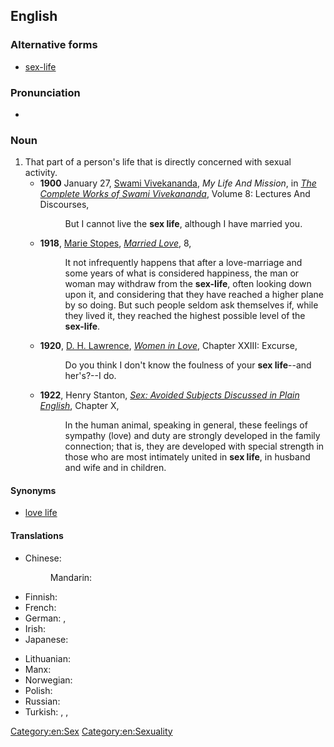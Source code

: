==English==

===Alternative forms===
* [[sex-life]]

===Pronunciation===
* {{IPA|/ˈsɛksˌlaɪf/}}

===Noun===
{{en-noun|head=[[sex]] [[life]]|sex lives}}

# That part of a person's life that is directly concerned with sexual activity.
#* '''1900''' January 27, [[w:Swami Vivekananda|Swami Vivekananda]], ''My Life And Mission'', in ''[[s:The Complete Works of Swami Vivekananda/Volume 8/Lectures And Discourses/My Life And Mission|The Complete Works of Swami Vivekananda]]'', Volume 8: Lectures And Discourses,
#*: But I cannot live the '''sex life''', although I have married you.
#* '''1918''', [[w:Marie Stopes|Marie Stopes]], ''[[s:Married Love/8|Married Love]]'', 8,
#*: It not infrequently happens that after a love-marriage and some years of what is considered happiness, the man or woman may withdraw from the '''sex-life''', often looking down upon it, and considering that they have reached a higher plane by so doing. But such people seldom ask themselves if, while they lived it, they reached the highest possible level of the '''sex-life'''.
#* '''1920''', [[w:D. H. Lawrence|D. H. Lawrence]], ''[[s:Women in Love/Chapter XXIII|Women in Love]]'', Chapter XXIII: Excurse,
#*: Do you think I don't know the foulness of your '''sex life'''--and her's?--I do.
#* '''1922''', Henry Stanton, ''[[s:Sex/Chapter X|Sex: Avoided Subjects Discussed in Plain English]]'', Chapter X,
#*: In the human animal, speaking in general, these feelings of sympathy (love) and duty are strongly developed in the family connection; that is, they are developed with special strength in those who are most intimately united in '''sex life''', in husband and wife and in children.

====Synonyms====
* [[love life]]

====Translations====
{{trans-top|part of a person's life that is directly concerned with sexual activity}}
* Chinese:
*: Mandarin: {{t-|cmn|性生活|tr=xìngshēnghuó|sc=Hani}}
* Finnish: {{t-|fi|sukupuolielämä}}
* French: {{t-|fr|vie sexuelle|f}}
* German: {{t+|de|Liebesleben|n}}, {{t-|de|Sex-Leben|n}}
* Irish: {{t-|ga|saol gnéis|m}}
* Japanese: {{t-|ja|性生活|tr=せいせいかつ, seiseikatsu|sc=Jpan}}
{{trans-mid}}
* Lithuanian: {{t-|lt|lytinis gyvenimas|m}}
* Manx: {{t-|gv|bea cheintyssagh|f}}
* Norwegian: {{t-|no|sexliv|n}}
* Polish: {{t-|pl|życie seksualne|n}}
* Russian: {{t-|ru|сексуальная жизнь|f|tr=sɛksuál’naja žizn’|sc=Cyrl}}
* Turkish: {{t-|tr|cinsel yaşam}}, {{t-|tr|cinsel hayat}}, {{t-|tr|seks hayatı}}
{{trans-bottom}}

[[Category:en:Sex]]
[[Category:en:Sexuality]]